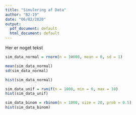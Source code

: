 ```yaml
---
title: "Simulering af Data"
author: "B2-19"
date: "06/02/2020"
output:
  pdf_document: default
  html_document: default
---
```


Her er noget tekst
```r
sim_data_normal = rnorm(n = 1☺000, mean = 0, sd = 1)

mean(sim_data_normal)
sd(sim_data_normal)

hist(sim_data_normal)
```

```r
sim_data_unif = runif(n = 1000, min = 0, max = 10)
hist(sim_data_unif)
```

```r
sim_data_binom = rbinom(n = 1000, size = 20, prob = 0.5)
hist(sim_data_binom)
```

